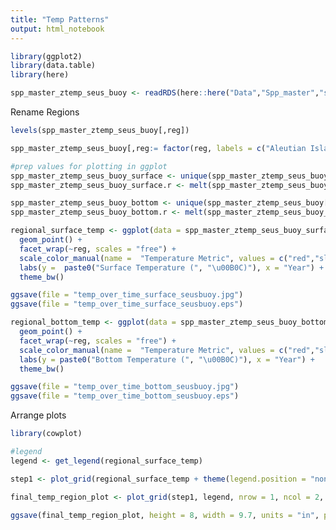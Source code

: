 ```yaml
---
title: "Temp Patterns"
output: html_notebook
---
```


```r
library(ggplot2)
library(data.table)
library(here)

spp_master_ztemp_seus_buoy <- readRDS(here::here("Data","Spp_master","spp_master_ztemp_seus_buoy.rds"))
```

Rename Regions
```r
levels(spp_master_ztemp_seus_buoy[,reg])

spp_master_ztemp_seus_buoy[,reg:= factor(reg, labels = c("Aleutian Islands", "Eastern Bering Sea", "Gulf of Mexico", "Gulf of Alaska", "Northeast US", "Newfoundland", "Southeast US", "Scotian Shelf", "West Coast US"))]
```


```r
#prep values for plotting in ggplot
spp_master_ztemp_seus_buoy_surface <- unique(spp_master_ztemp_seus_buoy[,.(reg,year, max_sbt_temp, seas_sbt_temp, min_sbt_temp)])
spp_master_ztemp_seus_buoy_surface.r <- melt(spp_master_ztemp_seus_buoy_surface, id.vars = 1:2, measure.vars = 3:5)

spp_master_ztemp_seus_buoy_bottom <- unique(spp_master_ztemp_seus_buoy[,.(reg,year, max_sst_temp, seas_sst_temp, min_sst_temp)])
spp_master_ztemp_seus_buoy_bottom.r <- melt(spp_master_ztemp_seus_buoy_bottom, id.vars = 1:2, measure.vars = 3:5)

regional_surface_temp <- ggplot(data = spp_master_ztemp_seus_buoy_surface.r, aes(x=year, y = value, color = variable)) +
  geom_point() +
  facet_wrap(~reg, scales = "free") +
  scale_color_manual(name =  "Temperature Metric", values = c("red","slategrey","blue"), labels = c("Maximum Temperature", "Temperature Seasonality", "Minimum Temperature")) +
  labs(y =  paste0("Surface Temperature (", "\u00B0C)"), x = "Year") +
  theme_bw()

ggsave(file = "temp_over_time_surface_seusbuoy.jpg")
ggsave(file = "temp_over_time_surface_seusbuoy.eps")

regional_bottom_temp <- ggplot(data = spp_master_ztemp_seus_buoy_bottom.r, aes(x=year, y = value, color = variable)) +
  geom_point() +
  facet_wrap(~reg, scales = "free") +
  scale_color_manual(name =  "Temperature Metric", values = c("red","slategrey","blue"), labels = c("Maximum Temperature", "Temperature Seasonality", "Minimum Temperature")) +
  labs(y = paste0("Bottom Temperature (", "\u00B0C)"), x = "Year") +
  theme_bw()

ggsave(file = "temp_over_time_bottom_seusbuoy.jpg")
ggsave(file = "temp_over_time_bottom_seusbuoy.eps")
```

Arrange plots
```r
library(cowplot)

#legend
legend <- get_legend(regional_surface_temp)

step1 <- plot_grid(regional_surface_temp + theme(legend.position = "none"), regional_bottom_temp + theme(legend.position = "none"), ncol = 1, nrow = 2)

final_temp_region_plot <- plot_grid(step1, legend, nrow = 1, ncol = 2, rel_widths = c(4,1))

ggsave(final_temp_region_plot, height = 8, width = 9.7, units = "in", path = "~/Documents/grad school/Rutgers/Repositories/Col_Ext/figures/Supplemental", filename = "S4_regional_temp_over_time.eps")
```

